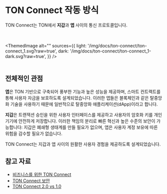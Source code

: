 
# TON Connect 작동 방식

TON Connect는 TON에서 **지갑**과 **앱** 사이의 통신 프로토콜입니다.

<br></br>
<ThemedImage
    alt=""
    sources={{
        light: '/img/docs/ton-connect/ton-connect_1.svg?raw=true',
        dark: '/img/docs/ton-connect/ton-connect_1-dark.svg?raw=true',
    }}
/>
<br></br>

## 전체적인 관점

**앱**은 TON 기반으로 구축되어 풍부한 기능과 높은 성능을 제공하며, 스마트 컨트랙트를 통해 사용자 자금을 보호하도록 설계되었습니다. 이러한 앱들은 블록체인과 같은 탈중앙화 기술을 사용하기 때문에 일반적으로 탈중앙화 애플리케이션(dApp)이라고 합니다.

**지갑**은 트랜잭션 승인을 위한 사용자 인터페이스를 제공하고 사용자의 암호화 키를 개인 기기에 안전하게 저장합니다. 
이러한 책임의 분리로 빠른 혁신과 높은 수준의 보안이 가능합니다: 지갑은 폐쇄형 생태계를 만들 필요가 없으며, 앱은 사용자 계정 보유에 따른 위험을 감수할 필요가 없습니다.

TON Connect는 지갑과 앱 사이의 원활한 사용자 경험을 제공하도록 설계되었습니다.

## 참고 자료

- [비즈니스를 위한 TON Connect](/v3/guidelines/ton-connect/business/ton-connect-for-business)  
- [TON Connect 보안](/v3/guidelines/ton-connect/business/ton-connect-for-security)
- [TON Connect 2.0 vs 1.0](/v3/guidelines/ton-connect/business/ton-connect-comparison)
